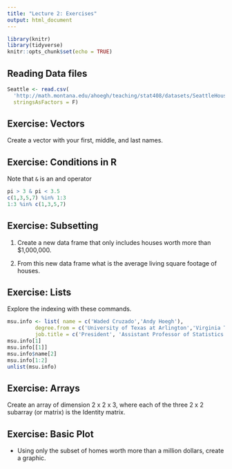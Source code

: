 ```yaml
---
title: "Lecture 2: Exercises"
output: html_document
---
```


```r
library(knitr)
library(tidyverse)
knitr::opts_chunk$set(echo = TRUE)
```


## Reading Data files

```r
Seattle <- read.csv(
  'http://math.montana.edu/ahoegh/teaching/stat408/datasets/SeattleHousing.csv', 
  stringsAsFactors = F)
```



## Exercise: Vectors

Create a vector with your first, middle, and last names.

## Exercise: Conditions in R
Note that `&` is an and operator

```r
pi > 3 & pi < 3.5
c(1,3,5,7) %in% 1:3
1:3 %in% c(1,3,5,7)
```



## Exercise: Subsetting
1. Create a new data frame that only includes houses worth more than $1,000,000.

2. From this new data frame what is the average living square footage of houses. 

## Exercise: Lists 
Explore the indexing with these commands.
```r
msu.info <- list( name = c('Waded Cruzado','Andy Hoegh'), 
         degree.from = c('University of Texas at Arlington','Virginia Tech'),
         job.title = c('President', 'Assistant Professor of Statistics'))
msu.info[1]
msu.info[[1]]
msu.info$name[2]
msu.info[1:2]
unlist(msu.info)
```

## Exercise: Arrays

Create an array of dimension 2 x 2 x 3, where each of the three 2 x 2 subarray (or matrix) is the Identity matrix.


## Exercise: Basic Plot

- Using only the subset of homes worth more than a million dollars, create a graphic.

